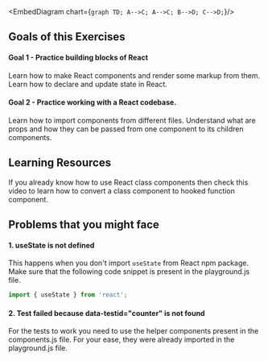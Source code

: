 
<EmbedDiagram chart={`
  graph TD;
  A-->C;
  A-->C;
  B-->D;
  C-->D;
`}/>

## Goals of this Exercises

#### Goal 1 - Practice building blocks of React

Learn how to make React components and render some markup from them. Learn how to declare and update state in React.

#### Goal 2 - Practice working with a React codebase.

Learn how to import components from different files. Understand what are props and how they
can be passed from one component to its children components.


## Learning Resources

If you already know how to use React class components then check this video to learn how to convert a class component to hooked function component.

<EmbedYoutube videoid="edJ6LNtvCbM" playlabel="Play: How to convert a class component to a hooked function component" />


## Problems that you might face

#### 1. useState is not defined

This happens when you don't import `useState` from React npm package. Make sure
that the following code snippet is present in the playground.js file.

```js
import { useState } from 'react';
```

#### 2. Test failed because data-testid="counter" is not found

For the tests to work you need to use the helper components present in the components.js
file. For your ease, they were already imported in the playground.js file.
